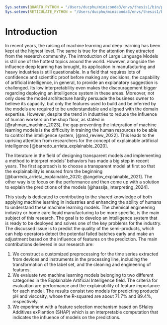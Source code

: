 ```r
Sys.setenv(QUARTO_PYTHON = "/Users/ducphu/miniconda3/envs/thesis1/bin/python")
Sys.setenv(RETICULATE_PYTHON = "/Users/ducphu/miniconda3/envs/thesis1/bin/python")
```

# Introduction {#sec-introduction}

In recent years, the raising of machine learning and deep learning has been kept at the highest level. The same is true for the attention they attracted from the research community. The introduction of Large Language Models is still one of the hottest topics around the world. However, alongside the influence deep learning has brought, its application in manufacturing and heavy industries is still questionable. In a field that requires lots of confidence and scientific proof before making any decisions, the capability of artificial intelligence, in general, to provide an explanatory suggestion is challenged. Its low interpretability even makes the discouragement bigger regarding deploying an intelligence system in these areas. Moreover, not only does the model architecture hardly persuade the business owner to believe its capacity, but only the features used to build and be inferred by the models are required to be understandable and aligned with the domain expertise. However, despite the trend in industries to reduce the influence of human workers on the shop floor, as stated in [@rahman_machine_2023], the gap preventing the integration of machine learning models is the difficulty in training the human resources to be able to control the intelligence system, [@md_review_2022]. This leads to the uprising attention from researchers for the concept of explainable artificial intelligence [@barredo_arrieta_explainable_2020].

The literature in the field of designing transparent models and implementing a method to interpret models' behaviors has made a big step in recent years. The first approach is to choose a transparent model at first so that the explainability is ensured from the beginning [@barredo_arrieta_explainable_2020; @angelov_explainable_2021]. The other way is to focus on the performance and then come up with a solution to explain the predictions of the models [@hassija_interpreting_2024].

This study is dedicated to contributing to the shared knowledge of both applying machine learning in industries and enhancing the ability of humans to understand these machine learning models. The chemical engineering industry or home care liquid manufacturing to be more specific, is the main subject of this research. The goal is to develop an intelligence system that is ready to be deployed and solves one of the key problems for the industry. The discussed issue is to predict the quality of the semi-products, which can help operators detect the potential failed batches early and make an adjustment based on the influence of features on the prediction. The main contributions delivered in our research are:

1. We construct a customized preprocessing for the time series extracted from devices and instruments in the processing line, including the transformation of the label set, and the cleaning and engineering of features.
2. We evaluate two machine learning models belonging to two different categories in the Explainable Artificial Intelligence field. The criteria for evaluation are performance and the explainability of feature importance for each model. The results consist two models for predicting products' pH and viscosity, whose the R-squared are about $71.7\%$ and $89.4\%$, respectively.
3. We experiment with a feature selection mechanism based on SHaley Additives exPlantion (SHAP) which is an interpretable computation that indicates the influence of models on the predictions.